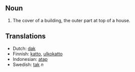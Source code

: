 ==Noun==
#The cover of a building, the outer part at top of a house.

==Translations==
*Dutch: [[dak]]
*Finnish: [[katto]], [[ulkokatto]]
*Indonesian: [[atap]]
*Swedish: [[tak]] ''n''